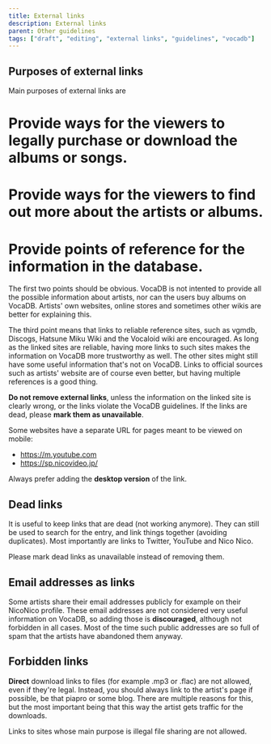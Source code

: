 ---
title: External links
description: External links
parent: Other guidelines
tags: ["draft", "editing", "external links", "guidelines", "vocadb"]
---

## Purposes of external links
Main purposes of external links are
# Provide ways for the viewers to legally purchase or download the albums or songs.
# Provide ways for the viewers to find out more about the artists or albums.
# Provide points of reference for the information in the database.

The first two points should be obvious. VocaDB is not intented to provide all the possible information about artists, nor can the users buy albums on VocaDB. Artists' own websites, online stores and sometimes other wikis are better for explaining this. 

The third point means that links to reliable reference sites, such as vgmdb, Discogs, Hatsune Miku Wiki and the Vocaloid wiki are encouraged. As long as the linked sites are reliable, having more links to such sites makes the information on VocaDB more trustworthy as well. The other sites might still have some useful information that's not on VocaDB. Links to official sources such as artists' website are of course even better, but having multiple references is a good thing.

**Do not remove external links**, unless the information on the linked site is clearly wrong, or the links violate the VocaDB guidelines. If the links are dead, please **mark them as unavailable**.

Some websites have a separate URL for pages meant to be viewed on mobile:
* https://m.youtube.com
* https://sp.nicovideo.jp/

Always prefer adding the **desktop version** of the link.

## Dead links

It is useful to keep links that are dead (not working anymore). They can still be used to search for the entry, and link things together (avoiding duplicates).
Most importantly are links to Twitter, YouTube and Nico Nico.

Please mark dead links as unavailable instead of removing them.

## Email addresses as links
Some artists share their email addresses publicly for example on their NicoNico profile. These email addresses are not considered very useful information on VocaDB, so adding those is **discouraged**, although not forbidden in all cases. Most of the time such public addresses are so full of spam that the artists have abandoned them anyway.

## Forbidden links
**Direct** download links to files (for example .mp3 or .flac) are not allowed, even if they're legal. Instead, you should always link to the artist's page if possible, be that piapro or some blog. There are multiple reasons for this, but the most important being that this way the artist gets traffic for the downloads.

Links to sites whose main purpose is illegal file sharing are not allowed.